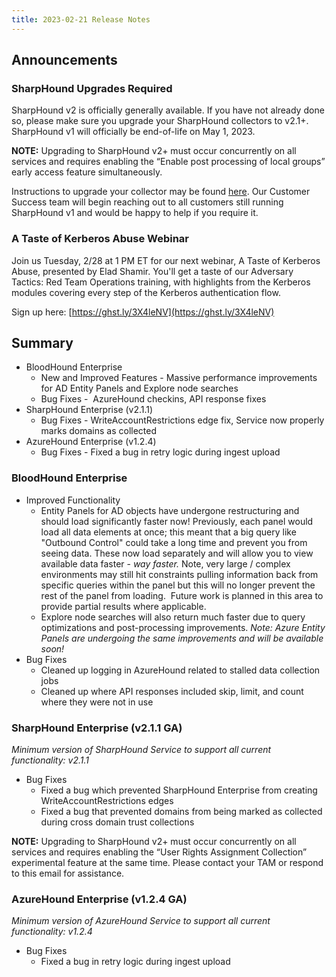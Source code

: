 ```yaml
---
title: 2023-02-21 Release Notes
---
```


## Announcements

### SharpHound Upgrades Required

SharpHound v2 is officially generally available. If you have not already done so, please make sure you upgrade your SharpHound collectors to v2.1+. SharpHound v1 will officially be end-of-life on May 1, 2023.

**NOTE:** Upgrading to SharpHound v2+ must occur concurrently on all services and requires enabling the “Enable post processing of local groups” early access feature simultaneously.

Instructions to upgrade your collector may be found [here](/install-data-collector/install-sharphound/installation-upgrade). Our Customer Success team will begin reaching out to all customers still running SharpHound v1 and would be happy to help if you require it.

### A Taste of Kerberos Abuse Webinar

Join us Tuesday, 2/28 at 1 PM ET for our next webinar, A Taste of Kerberos Abuse, presented by Elad Shamir. You'll get a taste of our Adversary Tactics: Red Team Operations training, with highlights from the Kerberos modules covering every step of the Kerberos authentication flow.

Sign up here: [https://ghst.ly/3X4leNV](https://ghst.ly/3X4leNV)

## Summary

* BloodHound Enterprise
    * New and Improved Features - Massive performance improvements for AD Entity Panels and Explore node searches
    * Bug Fixes -  AzureHound checkins, API response fixes
* SharpHound Enterprise (v2.1.1)
    * Bug Fixes - WriteAccountRestrictions edge fix, Service now properly marks domains as collected
* AzureHound Enterprise (v1.2.4)
    * Bug Fixes - Fixed a bug in retry logic during ingest upload

### BloodHound Enterprise

* Improved Functionality
    * Entity Panels for AD objects have undergone restructuring and should load significantly faster now! Previously, each panel would load all data elements at once; this meant that a big query like "Outbound Control" could take a long time and prevent you from seeing data. These now load separately and will allow you to view available data faster - _way faster._ Note, very large / complex environments may still hit constraints pulling information back from specific queries within the panel but this will no longer prevent the rest of the panel from loading.  Future work is planned in this area to provide partial results where applicable.
    * Explore node searches will also return much faster due to query optimizations and post-processing improvements.
        _Note: Azure Entity Panels are undergoing the same improvements and will be available soon!_
* Bug Fixes
    * Cleaned up logging in AzureHound related to stalled data collection jobs
    * Cleaned up where API responses included skip, limit, and count where they were not in use

### SharpHound Enterprise (v2.1.1 GA)

_Minimum version of SharpHound Service to support all current functionality: v2.1.1_

* Bug Fixes
    * Fixed a bug which prevented SharpHound Enterprise from creating WriteAccountRestrictions edges
    * Fixed a bug that prevented domains from being marked as collected during cross domain trust collections

**NOTE:** Upgrading to SharpHound v2+ must occur concurrently on all services and requires enabling the “User Rights Assignment Collection” experimental feature at the same time. Please contact your TAM or respond to this email for assistance.

### AzureHound Enterprise (v1.2.4 GA)

_Minimum version of AzureHound Service to support all current functionality: v1.2.4_

* Bug Fixes
    * Fixed a bug in retry logic during ingest upload

